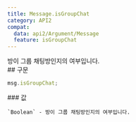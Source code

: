 ```yaml
---
title: Message.isGroupChat
category: API2
compat:
  data: api2/Argument/Message
  feature: isGroupChat
---
```


<Section>
  방이 그룹 채팅방인지의 여부입니다.
</Section>
<Section>
  ## 구문

  ~~~js
  msg.isGroupChat;
  ~~~

  <Section>
    ### 값

    `Boolean` - 방이 그룹 채팅방인지의 여부입니다.
  </Section>
</Section>